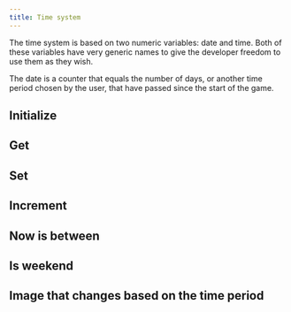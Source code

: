 ```yaml
---
title: Time system
---
```


<Callout title="Nomenclature" type="info">
The time system is based on two numeric variables: date and time. Both of these variables have very generic names to give the developer freedom to use them as they wish.

The date is a counter that equals the number of days, or another time period chosen by the user, that have passed since the start of the game.
</Callout>

## Initialize

## Get

## Set

## Increment

## Now is between

## Is weekend

## Image that changes based on the time period
